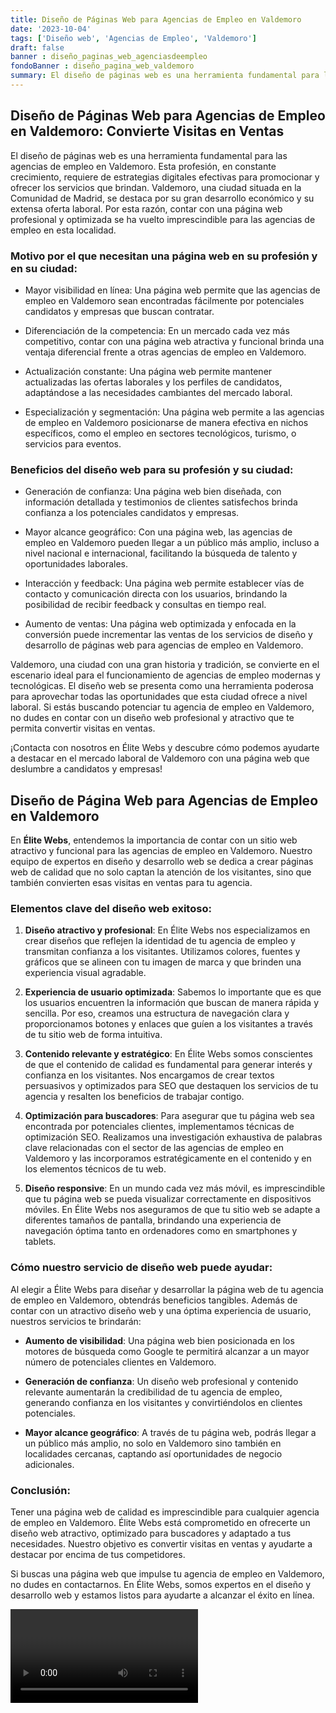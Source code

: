 ```yaml
---
title: Diseño de Páginas Web para Agencias de Empleo en Valdemoro
date: '2023-10-04'
tags: ['Diseño web', 'Agencias de Empleo', 'Valdemoro']
draft: false
banner : diseño_paginas_web_agenciasdeempleo
fondoBanner : diseño_pagina_web_valdemoro
summary: El diseño de páginas web es una herramienta fundamental para las agencias de empleo en Valdemoro. Esta profesión, en constante crecimiento, requiere de estrategias digitales efectivas para promocionar y ofrecer los servicios que brindan. Valdemoro, una ciudad situada en la Comunidad de Madrid, se destaca por su gran desarrollo económico y su extensa oferta laboral. Por esta razón, contar con una página web profesional y optimizada se ha vuelto imprescindible para las agencias de empleo en esta localidad.
---
```


## Diseño de Páginas Web para Agencias de Empleo en Valdemoro: Convierte Visitas en Ventas

El diseño de páginas web es una herramienta fundamental para las agencias de empleo en Valdemoro. Esta profesión, en constante crecimiento, requiere de estrategias digitales efectivas para promocionar y ofrecer los servicios que brindan. Valdemoro, una ciudad situada en la Comunidad de Madrid, se destaca por su gran desarrollo económico y su extensa oferta laboral. Por esta razón, contar con una página web profesional y optimizada se ha vuelto imprescindible para las agencias de empleo en esta localidad.

### Motivo por el que necesitan una página web en su profesión y en su ciudad:

- Mayor visibilidad en línea: Una página web permite que las agencias de empleo en Valdemoro sean encontradas fácilmente por potenciales candidatos y empresas que buscan contratar.

- Diferenciación de la competencia: En un mercado cada vez más competitivo, contar con una página web atractiva y funcional brinda una ventaja diferencial frente a otras agencias de empleo en Valdemoro.

- Actualización constante: Una página web permite mantener actualizadas las ofertas laborales y los perfiles de candidatos, adaptándose a las necesidades cambiantes del mercado laboral.

- Especialización y segmentación: Una página web permite a las agencias de empleo en Valdemoro posicionarse de manera efectiva en nichos específicos, como el empleo en sectores tecnológicos, turismo, o servicios para eventos.

### Beneficios del diseño web para su profesión y su ciudad:

- Generación de confianza: Una página web bien diseñada, con información detallada y testimonios de clientes satisfechos brinda confianza a los potenciales candidatos y empresas.

- Mayor alcance geográfico: Con una página web, las agencias de empleo en Valdemoro pueden llegar a un público más amplio, incluso a nivel nacional e internacional, facilitando la búsqueda de talento y oportunidades laborales.

- Interacción y feedback: Una página web permite establecer vías de contacto y comunicación directa con los usuarios, brindando la posibilidad de recibir feedback y consultas en tiempo real.

- Aumento de ventas: Una página web optimizada y enfocada en la conversión puede incrementar las ventas de los servicios de diseño y desarrollo de páginas web para agencias de empleo en Valdemoro.

Valdemoro, una ciudad con una gran historia y tradición, se convierte en el escenario ideal para el funcionamiento de agencias de empleo modernas y tecnológicas. El diseño web se presenta como una herramienta poderosa para aprovechar todas las oportunidades que esta ciudad ofrece a nivel laboral. Si estás buscando potenciar tu agencia de empleo en Valdemoro, no dudes en contar con un diseño web profesional y atractivo que te permita convertir visitas en ventas.

¡Contacta con nosotros en Élite Webs y descubre cómo podemos ayudarte a destacar en el mercado laboral de Valdemoro con una página web que deslumbre a candidatos y empresas!

<GifSeo />

<Cta />

## Diseño de Página Web para Agencias de Empleo en Valdemoro

En **Élite Webs**, entendemos la importancia de contar con un sitio web atractivo y funcional para las agencias de empleo en Valdemoro. Nuestro equipo de expertos en diseño y desarrollo web se dedica a crear páginas web de calidad que no solo captan la atención de los visitantes, sino que también convierten esas visitas en ventas para tu agencia.

### Elementos clave del diseño web exitoso:

1. **Diseño atractivo y profesional**: En Élite Webs nos especializamos en crear diseños que reflejen la identidad de tu agencia de empleo y transmitan confianza a los visitantes. Utilizamos colores, fuentes y gráficos que se alineen con tu imagen de marca y que brinden una experiencia visual agradable.

2. **Experiencia de usuario optimizada**: Sabemos lo importante que es que los usuarios encuentren la información que buscan de manera rápida y sencilla. Por eso, creamos una estructura de navegación clara y proporcionamos botones y enlaces que guíen a los visitantes a través de tu sitio web de forma intuitiva.

3. **Contenido relevante y estratégico**: En Élite Webs somos conscientes de que el contenido de calidad es fundamental para generar interés y confianza en los visitantes. Nos encargamos de crear textos persuasivos y optimizados para SEO que destaquen los servicios de tu agencia y resalten los beneficios de trabajar contigo.

4. **Optimización para buscadores**: Para asegurar que tu página web sea encontrada por potenciales clientes, implementamos técnicas de optimización SEO. Realizamos una investigación exhaustiva de palabras clave relacionadas con el sector de las agencias de empleo en Valdemoro y las incorporamos estratégicamente en el contenido y en los elementos técnicos de tu web.

5. **Diseño responsive**: En un mundo cada vez más móvil, es imprescindible que tu página web se pueda visualizar correctamente en dispositivos móviles. En Élite Webs nos aseguramos de que tu sitio web se adapte a diferentes tamaños de pantalla, brindando una experiencia de navegación óptima tanto en ordenadores como en smartphones y tablets.

### Cómo nuestro servicio de diseño web puede ayudar:

Al elegir a Élite Webs para diseñar y desarrollar la página web de tu agencia de empleo en Valdemoro, obtendrás beneficios tangibles. Además de contar con un atractivo diseño web y una óptima experiencia de usuario, nuestros servicios te brindarán:

- **Aumento de visibilidad**: Una página web bien posicionada en los motores de búsqueda como Google te permitirá alcanzar a un mayor número de potenciales clientes en Valdemoro.

- **Generación de confianza**: Un diseño web profesional y contenido relevante aumentarán la credibilidad de tu agencia de empleo, generando confianza en los visitantes y convirtiéndolos en clientes potenciales.

- **Mayor alcance geográfico**: A través de tu página web, podrás llegar a un público más amplio, no solo en Valdemoro sino también en localidades cercanas, captando así oportunidades de negocio adicionales.

### Conclusión:

Tener una página web de calidad es imprescindible para cualquier agencia de empleo en Valdemoro. Élite Webs está comprometido en ofrecerte un diseño web atractivo, optimizado para buscadores y adaptado a tus necesidades. Nuestro objetivo es convertir visitas en ventas y ayudarte a destacar por encima de tus competidores.

Si buscas una página web que impulse tu agencia de empleo en Valdemoro, no dudes en contactarnos. En Élite Webs, somos expertos en el diseño y desarrollo web y estamos listos para ayudarte a alcanzar el éxito en línea.

<Video />

<CtaBot job='Agencias de Empleo' city='Valdemoro'/>

<Gmaps query='Valdemoro+españa+maps' />
